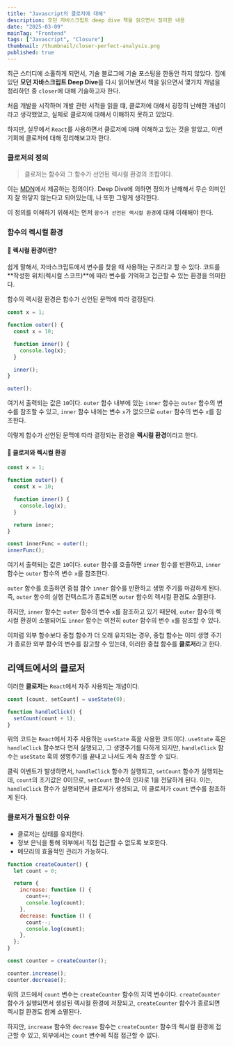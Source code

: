 ```yaml
---
title: "Javascript의 클로저에 대해"
description: 모던 자바스크립트 deep dive 책을 읽으면서 정리한 내용
date: "2025-03-09"
mainTag: "Frontend"
tags: ["Javascript", "Closure"]
thumbnail: /thumbnail/closer-perfect-analysis.png
published: true
---
```


최근 스터디에 소홀하게 되면서, 기술 블로그에 기술 포스팅을 한동안 하지 않았다.
집에있던 **모던 자바스크립트 Deep Dive**를 다시 읽어보면서 책을 읽으면서 몇가지 개념을 정리하던 중
`closer`에 대해 기술하고자 한다.

처음 개발을 시작하며 개발 관련 서적을 읽을 떄,
클로저에 대해서 굉장히 난해한 개념이라고 생각했었고, 실제로 클로저에 대해서 이해하지 못하고 있었다.

하지만, 실무에서 `React`를 사용하면서 클로저에 대해 이해하고 있는 것을 알았고,
이번 기회에 클로저에 대해 정리해보고자 한다.

### 클로저의 정의

> 클로저는 함수와 그 함수가 선언된 렉시컬 환경의 조합이다.

이는 [MDN](https://developer.mozilla.org/ko/docs/Web/JavaScript/Closures)에서 제공하는 정의이다.
Deep Dive에 의하면 정의가 난해해서 무슨 의미인지 잘 와닿지 않는다고 되어있는데, 나 또한 그렇게 생각한다.

이 정의를 이해하기 위해서는 먼저 `함수가 선언된 렉시컬 환경`에 대해 이해해야 한다.

### 함수의 렉시컬 환경

#### 📌 렉시컬 환경이란?

쉽게 말해서, 자바스크립트에서 변수를 찾을 때 사용하는 구조라고 할 수 있다.
코드를 **작성한 위치(렉시컬 스코프)**에 따라 변수를 기억하고 접근할 수 있는 환경을 의미한다.

함수의 렉시컬 환경은 함수가 선언된 문맥에 따라 결정된다.

```js
const x = 1;

function outer() {
  const x = 10;

  function inner() {
    console.log(x);
  }

  inner();
}

outer();
```

여기서 출력되는 값은 `10`이다.
`outer` 함수 내부에 있는 `inner` 함수는 `outer` 함수의 변수를 참조할 수 있고,
`inner` 함수 내에는 변수 `x`가 없으므로 `outer` 함수의 변수 `x`를 참조한다.

이렇게 함수가 선언된 문맥에 따라 결정되는 환경을 **렉시컬 환경**이라고 한다.

#### 📌 클로저와 렉시컬 환경

```js
const x = 1;

function outer() {
  const x = 10;

  function inner() {
    console.log(x);
  }

  return inner;
}

const innerFunc = outer();
innerFunc();
```

여기서 출력되는 값은 `10`이다.
`outer` 함수를 호출하면 `inner` 함수를 반환하고, `inner` 함수는 `outer` 함수의 변수 `x`를 참조한다.

`outer` 함수를 호출하면 중첩 함수 `inner` 함수를 반환하고 생명 주기를 마감하게 된다.
즉, `outer` 함수의 실행 컨텍스트가 종료되면 `outer` 함수의 렉시컬 환경도 소멸된다.

하지만, `inner` 함수는 `outer` 함수의 변수 `x`를 참조하고 있기 때문에,
`outer` 함수의 렉시컬 환경이 소멸되어도 `inner` 함수는 여전히 `outer` 함수의 변수 `x`를 참조할 수 있다.

이처럼 외부 함수보다 중첩 함수가 더 오래 유지되는 경우, 중첩 함수는 이미 생명 주기가 종료한 외부 함수의 변수를 참고할 수 있는데,
이러한 중첩 함수를 **클로저**라고 한다.

## 리액트에서의 클로저

이러한 **클로저**는 `React`에서 자주 사용되는 개념이다.

```js
const [count, setCount] = useState(0);

function handleClick() {
  setCount(count + 1);
}
```

위의 코드는 `React`에서 자주 사용하는 `useState` 훅을 사용한 코드이다.
`useState` 훅은 `handleClick` 함수보다 먼저 실행되고, 그 생명주기를 다하게 되지만,
`handleClick` 함수는 `useState` 훅의 생명주기를 끝내고 나서도 계속 참조할 수 있다.

클릭 이벤트가 발생하면서, `handleClick` 함수가 실행되고, `setCount` 함수가 실행되는데,
`count`의 초기값은 0이므로, `setCount` 함수의 인자로 1을 전달하게 된다.
이는, `handleClick` 함수가 실행되면서 클로저가 생성되고, 이 클로저가 `count` 변수를 참조하게 된다.

### 클로저가 필요한 이유

- 클로저는 상태를 유지한다.
- 정보 은닉을 통해 외부에서 직접 접근할 수 없도록 보호한다.
- 메모리의 효율적인 관리가 가능하다.

```js
function createCounter() {
  let count = 0;

  return {
    increase: function () {
      count++;
      console.log(count);
    },
    decrease: function () {
      count--;
      console.log(count);
    },
  };
}

const counter = createCounter();

counter.increase();
counter.decrease();
```

위의 코드에서 `count` 변수는 `createCounter` 함수의 지역 변수이다.
`createCounter` 함수가 실행되면서 생성된 렉시컬 환경에 저장되고,
`createCounter` 함수가 종료되면 렉시컬 환경도 함께 소멸된다.

하지만, `increase` 함수와 `decrease` 함수는 `createCounter` 함수의 렉시컬 환경에 접근할 수 있고,
외부에서는 `count` 변수에 직접 접근할 수 없다.

